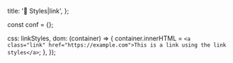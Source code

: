 
  title: '🧬 Styles|link',
};

const conf = {};

  css: linkStyles,
  dom: (container) => {
    container.innerHTML = `
      <a class="link" href="https://example.com">This is a link using the link styles</a>
    `;
  },
});
